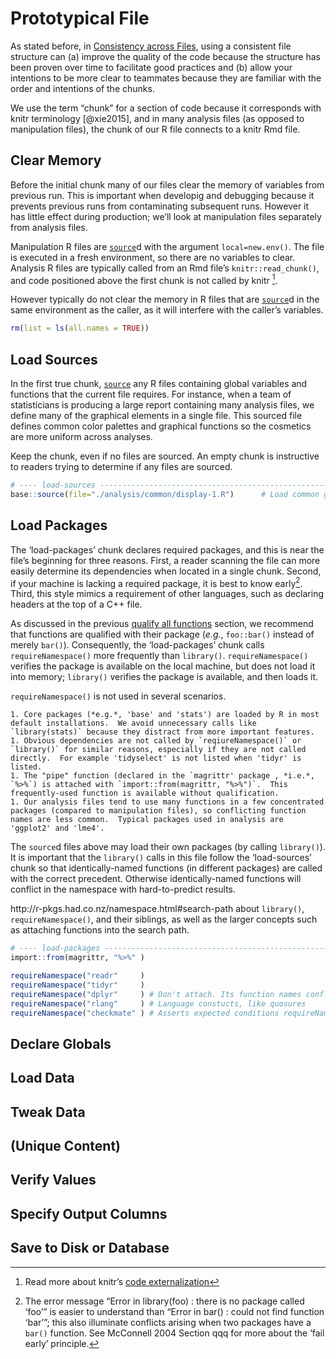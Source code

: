 Prototypical File {#file-prototype}
====================================

As stated before, in [Consistency across Files](#consistency-files), using a consistent file structure can (a) improve the quality of the code because the structure has been proven over time to facilitate good practices and (b) allow your intentions to be more clear to teammates because they are familiar with the order and intentions of the chunks.

We use the term "chunk" for a section of code because it corresponds with knitr terminology [@xie2015], and in many analysis files (as opposed to manipulation files), the chunk of our R file connects to a knitr Rmd file.

Clear Memory
------------------------------------
Before the initial chunk many of our files clear the memory of variables from previous run. This is important when developig and debugging because it prevents previous runs from contaminating subsequent runs.  However it has little effect during production; we'll look at manipulation files separately from analysis files.  

Manipulation R files are [`source`](https://stat.ethz.ch/R-manual/R-devel/library/base/html/source.html)d with the argument `local=new.env()`.  The file is executed in a fresh environment, so there are no variables to clear.  Analysis R files are typically called from an Rmd file's `knitr::read_chunk()`, and code positioned above the first chunk is not called by knitr ^[Read more about knitr's [code externalization](https://yihui.name/knitr/demo/externalization/)].

However typically do not clear the memory in R files that are [`source`](https://stat.ethz.ch/R-manual/R-devel/library/base/html/source.html)d in the same environment as the caller, as it will interfere with the caller's variables.

```r
rm(list = ls(all.names = TRUE))
```

Load Sources
------------------------------------

In the first true chunk, [`source`](https://stat.ethz.ch/R-manual/R-devel/library/base/html/source.html) any R files containing global variables and functions that the current file requires.  For instance, when a team of statisticians is producing a large report containing many analysis files, we define many of the graphical elements in a single file.  This sourced file defines common color palettes and graphical functions so the cosmetics are more uniform across analyses.

Keep the chunk, even if no files are sourced.  An empty chunk is instructive to readers trying to determine if any files are sourced.

```r
# ---- load-sources ------------------------------------------------------------
base::source(file="./analysis/common/display-1.R")      # Load common graphing functions.
```

Load Packages {#load-packages}
------------------------------------

The 'load-packages' chunk declares required packages, and this is near the file's beginning for three reasons.  First, a reader scanning the file can more easily determine its dependencies when located in a single chunk.  Second, if your machine is lacking a required package, it is best to know early^[The error message "Error in library(foo) : there is no package called 'foo'" is easier to understand than "Error in bar() : could not find function 'bar'"; this also illuminate conflicts arising when two packages have a `bar()` function. See McConnell 2004 Section qqq for more about the 'fail early' principle.].  Third, this style mimics a requirement of other languages, such as declaring headers at the top of a C++ file.

As discussed in the previous [qualify all functions](#qualify-functions) section, we recommend that functions are qualified with their package (*e.g.*, `foo::bar()` instead of merely `bar()`).  Consequently, the 'load-packages' chunk calls `requireNamespace()` more frequently than `library()`.  `requireNamespace()` verifies the package is available on the local machine, but does not load it into memory; `library()` verifies the package is available, and then loads it.

`requireNamespace()` is not used in several scenarios.

    1. Core packages (*e.g.*, 'base' and 'stats') are loaded by R in most default installations.  We avoid unnecessary calls like `library(stats)` because they distract from more important features.
    1. Obvious dependencies are not called by `reqiureNamespace()` or `library()` for similar reasons, especially if they are not called directly.  For example 'tidyselect' is not listed when 'tidyr' is listed.
    1. The "pipe" function (declared in the `magrittr' package , *i.e.*, `%>%`) is attached with `import::from(magrittr, "%>%")`.  This frequently-used function is available without qualification.
    1. Our analysis files tend to use many functions in a few concentrated packages (compared to manipulation files), so conflicting function names are less common.  Typical packages used in analysis are 'ggplot2' and 'lme4'.
    

The `source`d files above may load their own packages (by calling `library()`).  It is important that the `library()` calls in this file follow the 'load-sources' chunk so that identically-named functions (in different packages) are called with the correct precedent.  Otherwise identically-named functions will conflict in the namespace with hard-to-predict results.  

http://r-pkgs.had.co.nz/namespace.html#search-path about `library()`, `requireNamespace()`, and their siblings, as well as the larger concepts such as attaching functions into the search path.

```r
# ---- load-packages -----------------------------------------------------------
import::from(magrittr, "%>%" )

requireNamespace("readr"     )
requireNamespace("tidyr"     )
requireNamespace("dplyr"     ) # Don't attach. Its function names conflict many packages (esp base, stats, and plyr)
requireNamespace("rlang"     ) # Language constucts, like quosures
requireNamespace("checkmate" ) # Asserts expected conditions requireNamespace("OuhscMunge") # remotes::install_github(repo="OuhscBbmc/OuhscMunge")
```

Declare Globals
------------------------------------

Load Data
------------------------------------

Tweak Data
------------------------------------

(Unique Content)
------------------------------------

Verify Values
------------------------------------

Specify Output Columns
------------------------------------

Save to Disk or Database
------------------------------------
